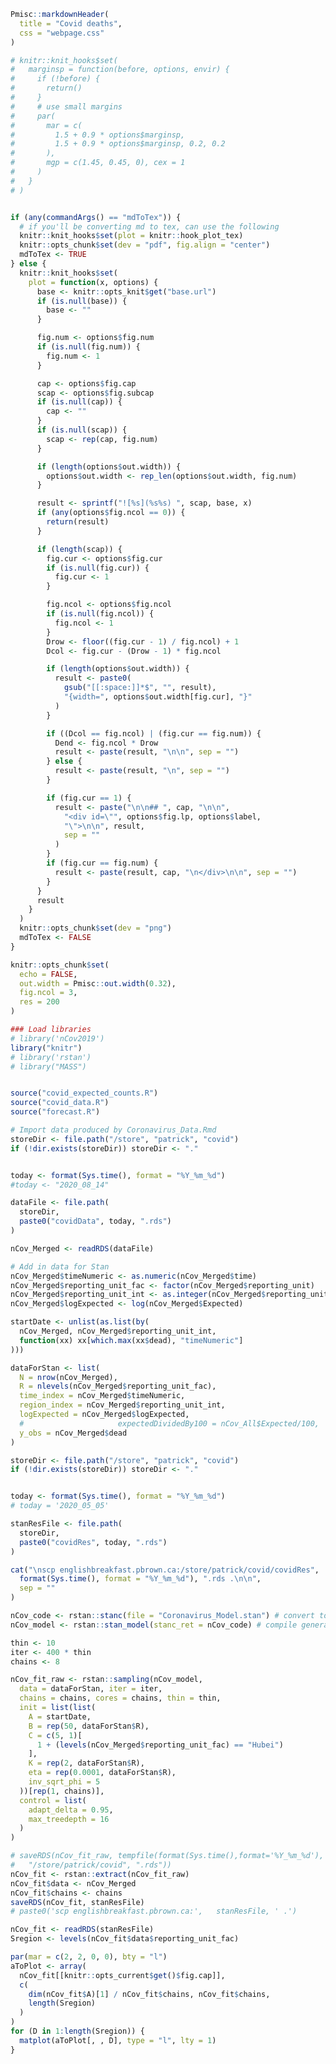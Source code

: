 ```r
Pmisc::markdownHeader(
  title = "Covid deaths",
  css = "webpage.css"
)
```

```r
# knitr::knit_hooks$set(
#   marginsp = function(before, options, envir) {
#     if (!before) {
#       return()
#     }
#     # use small margins
#     par(
#       mar = c(
#         1.5 + 0.9 * options$marginsp,
#         1.5 + 0.9 * options$marginsp, 0.2, 0.2
#       ),
#       mgp = c(1.45, 0.45, 0), cex = 1
#     )
#   }
# )


if (any(commandArgs() == "mdToTex")) {
  # if you'll be converting md to tex, can use the following
  knitr::knit_hooks$set(plot = knitr::hook_plot_tex)
  knitr::opts_chunk$set(dev = "pdf", fig.align = "center")
  mdToTex <- TRUE
} else {
  knitr::knit_hooks$set(
    plot = function(x, options) {
      base <- knitr::opts_knit$get("base.url")
      if (is.null(base)) {
        base <- ""
      }

      fig.num <- options$fig.num
      if (is.null(fig.num)) {
        fig.num <- 1
      }

      cap <- options$fig.cap
      scap <- options$fig.subcap
      if (is.null(cap)) {
        cap <- ""
      }
      if (is.null(scap)) {
        scap <- rep(cap, fig.num)
      }

      if (length(options$out.width)) {
        options$out.width <- rep_len(options$out.width, fig.num)
      }

      result <- sprintf("![%s](%s%s) ", scap, base, x)
      if (any(options$fig.ncol == 0)) {
        return(result)
      }

      if (length(scap)) {
        fig.cur <- options$fig.cur
        if (is.null(fig.cur)) {
          fig.cur <- 1
        }

        fig.ncol <- options$fig.ncol
        if (is.null(fig.ncol)) {
          fig.ncol <- 1
        }
        Drow <- floor((fig.cur - 1) / fig.ncol) + 1
        Dcol <- fig.cur - (Drow - 1) * fig.ncol

        if (length(options$out.width)) {
          result <- paste0(
            gsub("[[:space:]]*$", "", result),
            "{width=", options$out.width[fig.cur], "}"
          )
        }

        if ((Dcol == fig.ncol) | (fig.cur == fig.num)) {
          Dend <- fig.ncol * Drow
          result <- paste(result, "\n\n", sep = "")
        } else {
          result <- paste(result, "\n", sep = "")
        }

        if (fig.cur == 1) {
          result <- paste("\n\n## ", cap, "\n\n",
            "<div id=\"", options$fig.lp, options$label,
            "\">\n\n", result,
            sep = ""
          )
        }
        if (fig.cur == fig.num) {
          result <- paste(result, cap, "\n</div>\n\n", sep = "")
        }
      }
      result
    }
  )
  knitr::opts_chunk$set(dev = "png")
  mdToTex <- FALSE
}

knitr::opts_chunk$set(
  echo = FALSE,
  out.width = Pmisc::out.width(0.32),
  fig.ncol = 3,
  res = 200
)
```

```r
### Load libraries
# library('nCov2019')
library("knitr")
# library('rstan')
# library("MASS")


source("covid_expected_counts.R")
source("covid_data.R")
source("forecast.R")
```

```r
# Import data produced by Coronavirus_Data.Rmd
storeDir <- file.path("/store", "patrick", "covid")
if (!dir.exists(storeDir)) storeDir <- "."


today <- format(Sys.time(), format = "%Y_%m_%d")
#today <- "2020_08_14"

dataFile <- file.path(
  storeDir,
  paste0("covidData", today, ".rds")
)

nCov_Merged <- readRDS(dataFile)
```

```r


# Add in data for Stan
nCov_Merged$timeNumeric <- as.numeric(nCov_Merged$time)
nCov_Merged$reporting_unit_fac <- factor(nCov_Merged$reporting_unit)
nCov_Merged$reporting_unit_int <- as.integer(nCov_Merged$reporting_unit_fac)
nCov_Merged$logExpected <- log(nCov_Merged$Expected)

startDate <- unlist(as.list(by(
  nCov_Merged, nCov_Merged$reporting_unit_int,
  function(xx) xx[which.max(xx$dead), "timeNumeric"]
)))

dataForStan <- list(
  N = nrow(nCov_Merged),
  R = nlevels(nCov_Merged$reporting_unit_fac),
  time_index = nCov_Merged$timeNumeric,
  region_index = nCov_Merged$reporting_unit_int,
  logExpected = nCov_Merged$logExpected,
  #                     expectedDividedBy100 = nCov_All$Expected/100,
  y_obs = nCov_Merged$dead
)

storeDir <- file.path("/store", "patrick", "covid")
if (!dir.exists(storeDir)) storeDir <- "."


today <- format(Sys.time(), format = "%Y_%m_%d")
# today = '2020_05_05'

stanResFile <- file.path(
  storeDir,
  paste0("covidRes", today, ".rds")
)
```

```r
cat("\nscp englishbreakfast.pbrown.ca:/store/patrick/covid/covidRes",
  format(Sys.time(), format = "%Y_%m_%d"), ".rds .\n\n",
  sep = ""
)
```

```r

nCov_code <- rstan::stanc(file = "Coronavirus_Model.stan") # convert to C++ code
nCov_model <- rstan::stan_model(stanc_ret = nCov_code) # compile generated code

thin <- 10
iter <- 400 * thin
chains <- 8

nCov_fit_raw <- rstan::sampling(nCov_model,
  data = dataForStan, iter = iter,
  chains = chains, cores = chains, thin = thin,
  init = list(list(
    A = startDate,
    B = rep(50, dataForStan$R),
    C = c(5, 1)[
      1 + (levels(nCov_Merged$reporting_unit_fac) == "Hubei")
    ],
    K = rep(2, dataForStan$R),
    eta = rep(0.0001, dataForStan$R),
    inv_sqrt_phi = 5
  ))[rep(1, chains)],
  control = list(
    adapt_delta = 0.95,
    max_treedepth = 16
  )
)

# saveRDS(nCov_fit_raw, tempfile(format(Sys.time(),format='%Y_%m_%d'),
#   "/store/patrick/covid", ".rds"))
nCov_fit <- rstan::extract(nCov_fit_raw)
nCov_fit$data <- nCov_Merged
nCov_fit$chains <- chains
saveRDS(nCov_fit, stanResFile)
# paste0('scp englishbreakfast.pbrown.ca:',   stanResFile, ' .')
```


```r
nCov_fit <- readRDS(stanResFile)
Sregion <- levels(nCov_fit$data$reporting_unit_fac)
```

```r
par(mar = c(2, 2, 0, 0), bty = "l")
aToPlot <- array(
  nCov_fit[[knitr::opts_current$get()$fig.cap]],
  c(
    dim(nCov_fit$A)[1] / nCov_fit$chains, nCov_fit$chains,
    length(Sregion)
  )
)
for (D in 1:length(Sregion)) {
  matplot(aToPlot[, , D], type = "l", lty = 1)
}
```

```r
```

```r
```
